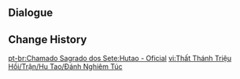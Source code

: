 {{Genius Invokation TCG Stage
|title        = Hu Tao: Serious
|type         = Serious Showdown
|group        = Invitation Board
|character    = Hu Tao
|requirement  = 7
|introduction = "Well, you're pretty good! But it's time for me to show you how to really play at cards!"<br>{{Color|bp|Special Rule: "Hu Tao" starts with the Talent Card "Sanguine Rouge" equipped.}}
|objective_1  = Achieve victory
|reward_1     = Lucky Coin*1000
|lineup       = Hu Tao;Chongyun;Xingqiu
|action       = Sanguine Rouge;Sanguine Rouge;Shimenawa's Reminiscence;Shimenawa's Reminiscence;Lithic Spear;Lithic Spear;Mushroom Pizza;Mushroom Pizza;NRE;NRE;Heavy Strike;Heavy Strike;Send Off;Send Off;Witch's Scorching Hat;Witch's Scorching Hat;Xudong;Xudong;Chef Mao;Chef Mao;Teyvat Fried Egg;Teyvat Fried Egg;Sashimi Platter;Sashimi Platter;Butter Crab;Butter Crab;Lotus Flower Crisp;Lotus Flower Crisp;Adeptus' Temptation;Adeptus' Temptation
}}

==Dialogue==
{{Transclude|Genius Invokation TCG/Stage/Hu Tao|Serious Showdown}}

==Change History==
{{Change History|3.7}}

[[pt-br:Chamado Sagrado dos Sete:Hutao - Oficial]]
[[vi:Thất Thánh Triệu Hồi/Trận/Hu Tao/Đánh Nghiêm Túc]]